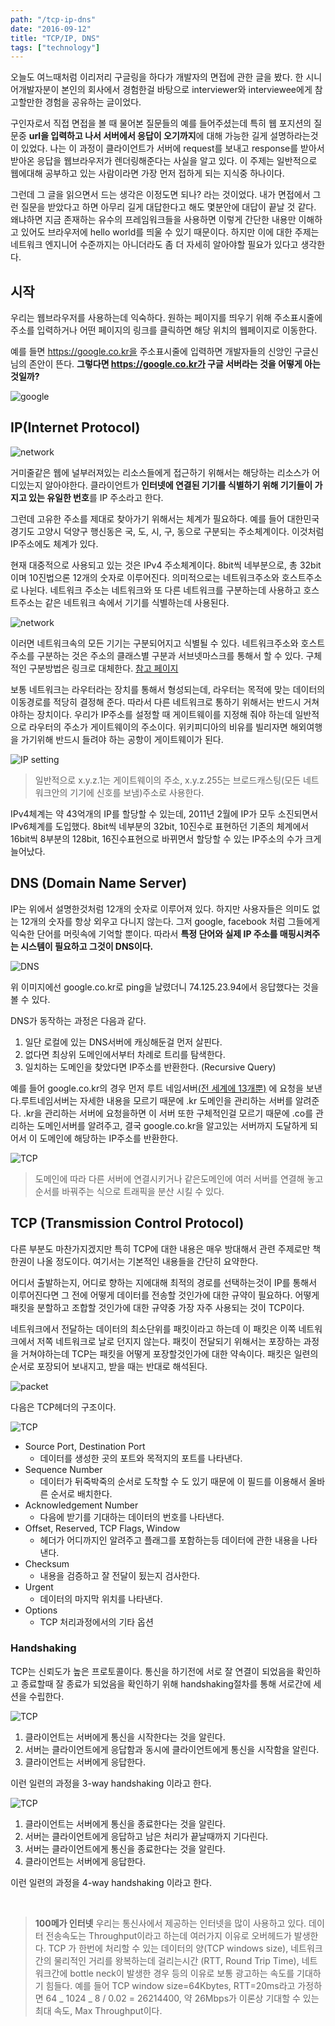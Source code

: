 ```yaml
---
path: "/tcp-ip-dns"
date: "2016-09-12"
title: "TCP/IP, DNS"
tags: ["technology"]
---
```


오늘도 여느때처럼 이리저리 구글링을 하다가 개발자의 면접에 관한 글을 봤다. 한 시니어개발자분이 본인의 회사에서 경험한걸 바탕으로 interviewer와 interviewee에게 참고할만한 경험을 공유하는 글이었다.

구인자로서 직접 면접을 볼 때 물어본 질문들의 예를 들어주셨는데 특히 웹 포지션의 질문중 **url을 입력하고 나서 서버에서 응답이 오기까지**에 대해 가능한 길게 설명하라는것이 있었다. 나는 이 과정이 클라이언트가 서버에 request를 보내고 response를 받아서 받아온 응답을 웹브라우저가 렌더링해준다는 사실을 알고 있다. 이 주제는 일반적으로 웹에대해 공부하고 있는 사람이라면 가장 먼저 접하게 되는 지식중 하나이다.

그런데 그 글을 읽으면서 드는 생각은 이정도면 되나? 라는 것이었다. 내가 면접에서 그런 질문을 받았다고 하면 아무리 길게 대답한다고 해도
몇분안에 대답이 끝날 것 같다. 왜냐하면 지금 존재하는 유수의 프레임워크들을 사용하면 이렇게 간단한 내용만 이해하고 있어도 브라우저에 hello world를 띄울 수 있기 때문이다.
하지만 이에 대한 주제는 네트워크 엔지니어 수준까지는 아니더라도 좀 더 자세히 알아야할 필요가 있다고 생각한다.

## 시작

우리는 웹브라우저를 사용하는데 익숙하다. 원하는 페이지를 띄우기 위해 주소표시줄에 주소를 입력하거나 어떤 페이지의 링크를 클릭하면 해당 위치의 웹페이지로 이동한다.

예를 들면 https://google.co.kr을 주소표시줄에 입력하면 개발자들의 신앙인 구글신님의 존안이 뜬다.
**그렇다면 https://google.co.kr가 구글 서버라는 것을 어떻게 아는것일까?**

![google](../images/2016-09-12-until_webpage_load/1.png)

## IP(Internet Protocol)

![network](../images/2016-09-12-until_webpage_load/2.png)

거미줄같은 웹에 널부러져있는 리소스들에게 접근하기 위해서는 해당하는 리소스가 어디있는지 알아야한다. 클라이언트가 **인터넷에 연결된 기기를 식별하기 위해 기기들이 가지고 있는 유일한 번호**를 IP 주소라고 한다.

그런데 고유한 주소를 제대로 찾아가기 위해서는 체계가 필요하다. 예를 들어 대한민국 경기도 고양시 덕양구 행신동은 국, 도, 시, 구, 동으로 구분되는 주소체계이다. 이것처럼 IP주소에도 체계가 있다.

현재 대중적으로 사용되고 있는 것은 IPv4 주소체계이다. 8bit씩 네부분으로, 총 32bit이며 10진법으론 12개의 숫자로 이루어진다. 의미적으로는 네트워크주소와 호스트주소로 나뉜다. 네트워크 주소는 네트워크와 또 다른 네트워크를 구분하는데 사용하고 호스트주소는 같은 네트워크 속에서 기기를 식별하는데 사용된다.

![network](../images/2016-09-12-until_webpage_load/3.png)

이러면 네트워크속의 모든 기기는 구분되어지고 식별될 수 있다. 네트워크주소와 호스트주소를 구분하는 것은 주소의 클래스별 구분과 서브넷마스크를 통해서 할 수 있다. 구체적인 구분방법은 링크로 대체한다. <a href="http://terms.naver.com/entry.nhn?docId=2270473&cid=51173&categoryId=51173" target="_blank">참고 페이지</a>

보통 네트워크는 라우터라는 장치를 통해서 형성되는데, 라우터는 목적에 맞는 데이터의 이동경로를 적당히 결정해 준다. 따라서 다른 네트워크로 통하기 위해서는 반드시 거쳐야하는 장치이다.
우리가 IP주소를 설정할 때 게이트웨이를 지정해 줘야 하는데 일반적으로 라우터의 주소가 게이트웨이의 주소이다. 위키피디아의 비유를 빌리자면 해외여행을 가기위해 반드시 들려야 하는 공항이 게이트웨이가 된다.

![IP setting](../images/2016-09-12-until_webpage_load/4.png)

> 일반적으로 x.y.z.1는 게이트웨이의 주소, x.y.z.255는 브로드캐스팅(모든 네트워크안의 기기에 신호를 보냄)주소로 사용한다.

IPv4체계는 약 43억개의 IP를 할당할 수 있는데, 2011년 2월에 IP가 모두 소진되면서 IPv6체계를 도입했다. 8bit씩 네부분의 32bit, 10진수로 표현하던 기존의 체계에서 16bit씩 8부분의 128bit, 16진수표현으로 바뀌면서 할당할 수 있는 IP주소의 수가 크게 늘어났다.

## DNS (Domain Name Server)

IP는 위에서 설명한것처럼 12개의 숫자로 이루어져 있다. 하지만 사용자들은 의미도 없는 12개의 숫자를 항상 외우고 다니지 않는다. 그저 google, facebook 처럼 그들에게 익숙한 단어를 머릿속에 기억할 뿐이다. 따라서 **특정 단어와 실제 IP 주소를 매핑시켜주는 시스템이 필요하고 그것이 DNS이다.**

![DNS](../images/2016-09-12-until_webpage_load/5.png)

위 이미지에선 google.co.kr로 ping을 날렸더니 74.125.23.94에서 응답했다는 것을 볼 수 있다.

DNS가 동작하는 과정은 다음과 같다.

1. 일단 로컬에 있는 DNS서버에 캐싱해둔걸 먼저 살핀다.
2. 없다면 최상위 도메인에서부터 차례로 트리를 탐색한다.
3. 일치하는 도메인을 찾았다면 IP주소를 반환한다. (Recursive Query)

예를 들어 google.co.kr의 경우 먼저 루트 네임서버<a href="https://en.wikipedia.org/wiki/Root_name_server#Root_server_addresses" target="_blank">(전 세계에 13개뿐)</a> 에 요청을 보낸다.루트네임서버는 자세한 내용을 모르기 때문에 .kr 도메인을 관리하는 서버를 알려준다. .kr을 관리하는 서버에 요청을하면 이 서버 또한 구체적인걸 모르기 때문에 .co를 관리하는 도메인서버를 알려주고, 결국 google.co.kr을 알고있는 서버까지 도달하게 되어서 이 도메인에 해당하는 IP주소를 반환한다.

![TCP](../images/2016-09-12-until_webpage_load/6.png)

> 도메인에 따라 다른 서버에 연결시키거나 같은도메인에 여러 서버를 연결해 놓고 순서를 바꿔주는 식으로 트래픽을 분산 시킬 수 있다.

## TCP (Transmission Control Protocol)

다른 부분도 마찬가지겠지만 특히 TCP에 대한 내용은 매우 방대해서 관련 주제로만 책 한권이 나올 정도이다. 여기서는 기본적인 내용들을 간단히 요약한다.

어디서 출발하는지, 어디로 향하는 지에대해 최적의 경로를 선택하는것이 IP를 통해서 이루어진다면 그 전에 어떻게 데이터를 전송할 것인가에 대한 규약이 필요하다. 어떻게 패킷을 분할하고 조합할 것인가에 대한 규약중 가장 자주 사용되는 것이 TCP이다.

네트워크에서 전달하는 데이터의 최소단위를 패킷이라고 하는데 이 패킷은 이쪽 네트워크에서 저쪽 네트워크로 날로 던지지 않는다. 패킷이 전달되기 위해서는 포장하는 과정을 거쳐야하는데 TCP는 패킷을 어떻게 포장할것인가에 대한 약속이다. 패킷은 일련의 순서로 포장되어 보내지고, 받을 때는 반대로 해석된다.

![packet](../images/2016-09-12-until_webpage_load/7.png)

다음은 TCP헤더의 구조이다.

![TCP](../images/2016-09-12-until_webpage_load/8.png)

- Source Port, Destination Port
  - 데이터를 생성한 곳의 포트와 목적지의 포트를 나타낸다.
- Sequence Number
  - 데이터가 뒤죽박죽의 순서로 도착할 수 도 있기 때문에 이 필드를 이용해서 올바른 순서로 배치한다.
- Acknowledgement Number
  - 다음에 받기를 기대하는 데이터의 번호를 나타낸다.
- Offset, Reserved, TCP Flags, Window
  - 헤더가 어디까지인 알려주고 플래그를 포함하는등 데이터에 관한 내용을 나타낸다.
- Checksum
  - 내용을 검증하고 잘 전달이 됬는지 검사한다.
- Urgent
  - 데이터의 마지막 위치를 나타낸다.
- Options
  - TCP 처리과정에서의 기타 옵션

### Handshaking

TCP는 신뢰도가 높은 프로토콜이다. 통신을 하기전에 서로 잘 연결이 되었음을 확인하고 종료할때 잘 종료가 되었음을 확인하기 위해 handshaking절차를 통해 서로간에 세션을 수립한다.

![TCP](../images/2016-09-12-until_webpage_load/9.png)

1. 클라이언트는 서버에게 통신을 시작한다는 것을 알린다.
2. 서버는 클라이언트에게 응답함과 동시에 클라이언트에게 통신을 시작함을 알린다.
3. 클라이언트는 서버에게 응답한다.

이런 일련의 과정을 3-way handshaking 이라고 한다.

![TCP](../images/2016-09-12-until_webpage_load/10.png)

1. 클라이언트는 서버에게 통신을 종료한다는 것을 알린다.
2. 서버는 클라이언트에게 응답하고 남은 처리가 끝날때까지 기다린다.
3. 서버는 클라이언트에게 통신을 종료한다는 것을 알린다.
4. 클라이언트는 서버에게 응답한다.

이런 일련의 과정을 4-way handshaking 이라고 한다.

<br />

> **100메가 인터넷**
> 우리는 통신사에서 제공하는 인터넷을 많이 사용하고 있다. 데이터 전송속도는 Throughput이라고 하는데 여러가지 이유로 오버헤드가 발생한다. TCP 가 한번에 처리할 수 있는 데이터의 양(TCP windows size), 네트워크간의 물리적인 거리를 왕복하는데 걸리는시간 (RTT, Round Trip Time), 네트워크간에 bottle neck이 발생한 경우 등의 이유로 보통 광고하는 속도를 기대하기 힘들다. 예를 들어 TCP window size=64Kbytes, RTT=20ms라고 가정하면 64 _ 1024 _ 8 / 0.02 = 26214400, 약 26Mbps가 이론상 기대할 수 있는 최대 속도, Max Throughput이다.

